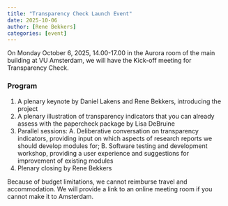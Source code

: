 ```yaml
---
title: "Transparency Check Launch Event"
date: 2025-10-06
author: [Rene Bekkers]
categories: [event]
---
```


On Monday October 6, 2025, 14.00-17.00 in the Aurora room of the main building at VU Amsterdam, we will have the Kick-off meeting for Transparency Check.

### Program

1. A plenary keynote by Daniel Lakens and Rene Bekkers, introducing the project
2. A plenary illustration of transparency indicators that you can already assess with the papercheck package by Lisa DeBruine
3. Parallel sessions:
    A. Deliberative conversation on transparency indicators, providing input on which aspects of research reports we should develop modules for;
    B. Software testing and development workshop, providing a user experience and suggestions for improvement of existing modules
4. Plenary closing by Rene Bekkers

Because of budget limitations, we cannot reimburse travel and accommodation. We will provide a link to an online meeting room if you cannot make it to Amsterdam.
